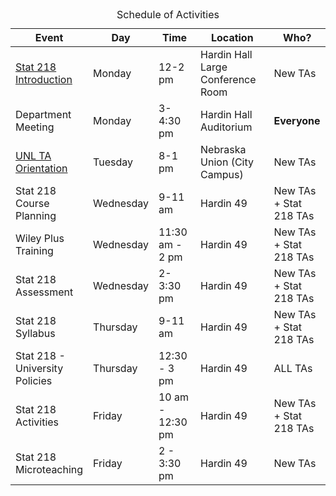 | Event                                                                       | Day       | Time             | Location                          | Who?                   |
|------------------|----------------|------------|---------------------|---------------|
| [Stat 218 Introduction](01-introduction.html)                               | Monday    | 12-2 pm          | Hardin Hall Large Conference Room | New TAs                |
| Department Meeting                                                          | Monday    | 3-4:30 pm        | Hardin Hall Auditorium            | **Everyone**           |
| [UNL TA Orientation](https://events.unl.edu/gradstudies/2022/08/16/165120/) | Tuesday   | 8-1 pm           | Nebraska Union (City Campus)      | New TAs                |
| Stat 218 Course Planning                                                    | Wednesday | 9-11 am          | Hardin 49                         | New TAs + Stat 218 TAs |
| Wiley Plus Training                                                         | Wednesday | 11:30 am - 2 pm  | Hardin 49                         | New TAs + Stat 218 TAs |
| Stat 218 Assessment                                                         | Wednesday | 2-3:30 pm        | Hardin 49                         | New TAs + Stat 218 TAs |
| Stat 218 Syllabus                                                           | Thursday  | 9-11 am          | Hardin 49                         | New TAs + Stat 218 TAs |
| Stat 218 - University Policies                                              | Thursday  | 12:30 - 3 pm     | Hardin 49                         | ALL TAs                |
| Stat 218 Activities                                                         | Friday    | 10 am - 12:30 pm | Hardin 49                         | New TAs + Stat 218 TAs |
| Stat 218 Microteaching                                                      | Friday    | 2 - 3:30 pm      | Hardin 49                         | New TAs                |

: Schedule of Activities
